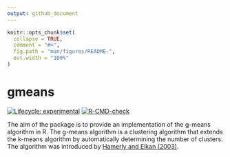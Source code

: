 ```yaml
---
output: github_document
---
```


<!-- README.md is generated from README.Rmd. Please edit that file -->

```r
knitr::opts_chunk$set(
  collapse = TRUE,
  comment = "#>",
  fig.path = "man/figures/README-",
  out.width = "100%"
)
```

# gmeans

<!-- badges: start -->
[![Lifecycle: experimental](https://img.shields.io/badge/lifecycle-experimental-orange.svg)](https://lifecycle.r-lib.org/articles/stages.html#experimental)
[![R-CMD-check](https://github.com/m-muecke/gmeans/actions/workflows/R-CMD-check.yaml/badge.svg)](https://github.com/m-muecke/gmeans/actions/workflows/R-CMD-check.yaml)
<!-- badges: end -->

The aim of the package is to provide an implementation of the g-means algorithm in R.
The g-means algorithm is a clustering algorithm that extends the k-means algorithm by
automatically determining the number of clusters.
The algorithm was introduced by [Hamerly and Elkan (2003)](https://proceedings.neurips.cc/paper_files/paper/2003/file/234833147b97bb6aed53a8f4f1c7a7d8-Paper.pdf).
